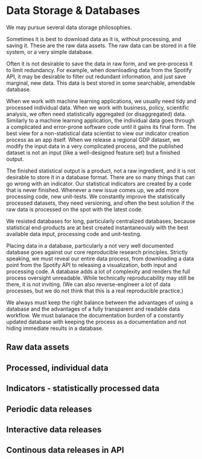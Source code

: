 # Data Storage & Databases

We may pursue several data storage philosophies. 

Sometimes it is best to download data as it is, without processing, and saving it. These are the raw data assets. The raw data can be stored in a file system, or a very simple database.

Often it is not desirable to save the data in raw form, and we pre-process it to limit redundancy. For example, when downloading data from the Spotify API, it may be desirable to filter out redundant information, and just save marginal, new data. This data is best stored in some searchable, amendable database.

When we work with machine learning applications, we usually need tidy and processed individual data. When we work with business, policy, scientific analysis, we often need statistically aggregated (or disaggregated) data. Similarly to a machine learning application, the individual data goes through a complicated and error-prone software code until it gains its final form. The best view for a non-statistical data scientist to view our indicator creation process as an app itself. When we release a regional GDP dataset, we modify the input data in a very complicated process, and the published dataset is not an input (like a well-designed feature set) but a finished output.

The finished statistical output is a product, not a raw ingredient, and it is not desirable to store it in a database format.  There are so many things that can go wrong with an indicator. Our statistical indicators are created by a code that is never finished.  Whenever a new issue comes up, we add more processing code, new unit-tests. We constantly improve the statistically processed datasets, they need versioning, and often the best solution if the raw data is processed on the spot with the latest code. 

We resisted databases for long, particularly centralized databases, because statistical end-products are at best created instantaneously with the best available data input, processing code and unit-testing.

Placing data in a database, particularly a not very well documented database goes against our core reproducible research principles. Strictly speaking, we must reveal our entire data process, from downloading a data point from the Spotify API to releasing a visualization, both input and processing code. A database adds a lot of complexity and renders the full process oversight unreadable. While technically reproducability may still be there, it is not inviting. (We can also reverse-engineer a lot of data processes, but we do not think that this is a real reproducible practice.)

We always must keep the right balance between the advantages of using a database and the advantages of a fully transparent and readable data workflow. We must balanace the documentation burden of a constantly updated database with keeping the process as a documentation and not hiding immediate results in a database.


## Raw data assets {#dta-raw}

## Processed, individual data

## Indicators - statistically processed data

## Periodic data releases

## Interactive data releases

## Continous data releases in API

